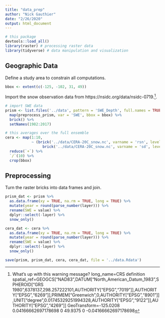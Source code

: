 ```yaml
---
title: "data_prep"
author: "Nick Gauthier"
date: "2/26/2020"
output: html_document
---
```



```r
# this package
devtools::load_all()
library(raster) # processing raster data
library(tidyverse) # data manipulation and visualization
```

## Geographic Data

Define a study area to constrain all computations.
```r
bbox <- extent(c(-125, -102, 31, 49))
```

Import the snow observation data from https://nsidc.org/data/nsidc-0719.^[What's up with this warning message? long_name=CRS definition
spatial_ref=GEOGCS["NAD83",DATUM["North_American_Datum_1983",SPHEROID["GRS 1980",6378137,298.257222101,AUTHORITY["EPSG","7019"]],AUTHORITY["EPSG","6269"]],PRIMEM["Greenwich",0,AUTHORITY["EPSG","8901"]],UNIT["degree",0.01745329251994328,AUTHORITY["EPSG","9122"]],AUTHORITY["EPSG","4269"]]
GeoTransform=-125.0208 0.04166662697178698 0 49.9375 0 -0.04166662697178698]. 

```r
# import SWE data
prism <- list.files('../data', pattern = 'SWE_Depth', full.names = TRUE) %>%
  map(preprocess_prism, var = 'SWE', bbox = bbox) %>%
  brick() %>%
  setNames(1982:2017)
```


```r
# this averages over the full ensemble
cera <- map(1:10,
            ~ (brick('../data/CERA-20C_snow.nc', varname = 'rsn', level = .) *
                 brick('../data/CERA-20C_snow.nc', varname = 'sd', level = .))) %>%
  reduce(`+`) %>%
  `/`(10) %>%
  crop(bbox)
```

## Preprocessing

Turn the raster bricks into data frames and join.
```r
prism_dat <- prism %>%
  as.data.frame(xy = TRUE, na.rm = TRUE, long = TRUE) %>%
  mutate(year = round(parse_number(layer))) %>%
  rename(SWE = value) %>%
  dplyr::select(-layer) %>%
  snow_only()
```

```r
cera_dat <- cera %>%
  as.data.frame(xy = TRUE, na.rm = TRUE, long = TRUE) %>%
  mutate(year = round(parse_number(layer))) %>%
  rename(SWE = value) %>%
  dplyr::select(-layer) %>%
  snow_only()
```

```r
save(prism, prism_dat, cera, cera_dat, file = '../data.Rdata')
```
